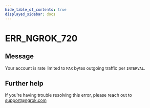 ```yaml
---
hide_table_of_contents: true
displayed_sidebar: docs
---
```



# ERR_NGROK_720

## Message

Your account is rate limited to `MAX` bytes outgoing traffic per `INTERVAL`.

<ErrorDetails error="err_ngrok_720" />

## Further help

If you're having trouble resolving this error, please reach out to [support@ngrok.com](mailto:support@ngrok.com?subject=Help%20with%20ERR_NGROK_720)
